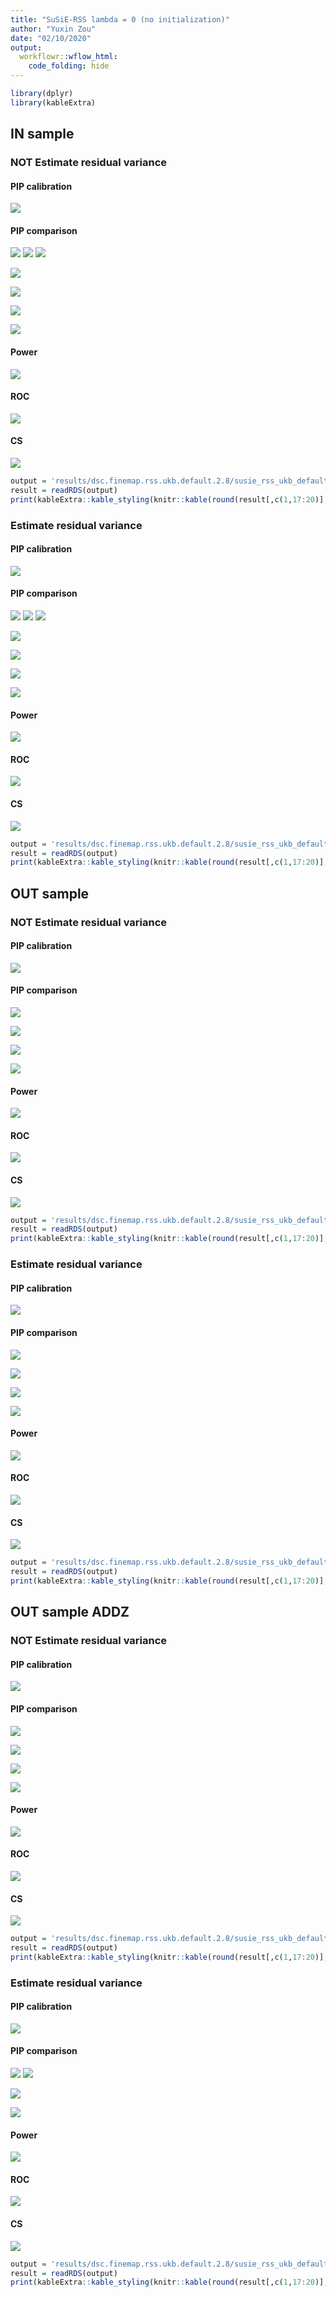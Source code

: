 ```yaml
---
title: "SuSiE-RSS lambda = 0 (no initialization)"
author: "Yuxin Zou"
date: "02/10/2020"
output:
  workflowr::wflow_html:
    code_folding: hide
---
```


```r
library(dplyr)
library(kableExtra)
```

## IN sample

### NOT Estimate residual variance

#### PIP calibration

![](assets/dsc.finemap.rss.ukb.default.2.8/susie_rss_ukb_default_pip_calibration/susie_rss_ukb_default_pip_initNA_AZFALSE_ldin_sample_ERFALSE_lamb0_pipcali.png)

#### PIP comparison

![](assets/dsc.finemap.rss.ukb.default.2.8/susie_rss_ukb_default_pip_comparison/susie_rss_ukb_default_pip_initNA_AZFALSE_ldin_sample_ERFALSE_lamb0_rssVSsusie.png)
![](assets/dsc.finemap.rss.ukb.default.2.8/susie_rss_ukb_default_pip_comparison/susie_rss_ukb_default_pip_initNA_AZFALSE_ldin_sample_ERFALSE_lamb0_rssVScaviar.png)
![](assets/dsc.finemap.rss.ukb.default.2.8/susie_rss_ukb_default_pip_comparison/susie_rss_ukb_default_pip_initNA_AZFALSE_ldin_sample_ERFALSE_lamb0_rssVSfinemap.png)

![](assets/dsc.finemap.rss.ukb.default.2.8/susie_rss_ukb_default_pip_comparison/susie_rss_ukb_default_pip_initNA_AZFALSE_ldin_sample_ERFALSE_lamb0_rssVSfinemapv3.png)

![](assets/dsc.finemap.rss.ukb.default.2.8/susie_rss_ukb_default_pip_comparison/susie_rss_ukb_default_pip_initNA_AZFALSE_ldin_sample_ERFALSE_lamb0_susieVScaviar.png)

![](assets/dsc.finemap.rss.ukb.default.2.8/susie_rss_ukb_default_pip_comparison/susie_rss_ukb_default_pip_initNA_AZFALSE_ldin_sample_ERFALSE_lamb0_susieVSfinemap.png)

![](assets/dsc.finemap.rss.ukb.default.2.8/susie_rss_ukb_default_pip_comparison/susie_rss_ukb_default_pip_initNA_AZFALSE_ldin_sample_ERFALSE_lamb0_susieVSfinemapv3.png)

#### Power

![](assets/dsc.finemap.rss.ukb.default.2.8/susie_rss_ukb_default_roc/susie_rss_ukb_default_pip_initNA_AZFALSE_ldin_sample_ERFALSE_lamb0_roc_all_power_combine.png)

#### ROC

![](assets/dsc.finemap.rss.ukb.default.2.8/susie_rss_ukb_default_roc/susie_rss_ukb_default_pip_initNA_AZFALSE_ldin_sample_ERFALSE_lamb0_roc_all_roc_combine.png)

#### CS

![](assets/dsc.finemap.rss.ukb.default.2.8/susie_rss_ukb_default_cs_compare/susie_rss_ukb_default_pip_initNA_AZFALSE_ldin_sample_ERFALSE_lamb0_cs_plots.png)

```r
output = 'results/dsc.finemap.rss.ukb.default.2.8/susie_rss_ukb_default_cs_compare/susie_rss_ukb_default_pip_initNA_AZFALSE_ldin_sample_ERFALSE_lamb0_cs.rds'
result = readRDS(output)
print(kableExtra::kable_styling(knitr::kable(round(result[,c(1,17:20)],4))))
```

### Estimate residual variance

#### PIP calibration

![](assets/dsc.finemap.rss.ukb.default.2.8/susie_rss_ukb_default_pip_calibration/susie_rss_ukb_default_pip_initNA_AZFALSE_ldin_sample_ERTRUE_lamb0_pipcali.png)

#### PIP comparison

![](assets/dsc.finemap.rss.ukb.default.2.8/susie_rss_ukb_default_pip_comparison/susie_rss_ukb_default_pip_initNA_AZFALSE_ldin_sample_ERTRUE_lamb0_rssVSsusie.png)
![](assets/dsc.finemap.rss.ukb.default.2.8/susie_rss_ukb_default_pip_comparison/susie_rss_ukb_default_pip_initNA_AZFALSE_ldin_sample_ERTRUE_lamb0_rssVScaviar.png)
![](assets/dsc.finemap.rss.ukb.default.2.8/susie_rss_ukb_default_pip_comparison/susie_rss_ukb_default_pip_initNA_AZFALSE_ldin_sample_ERTRUE_lamb0_rssVSfinemap.png)

![](assets/dsc.finemap.rss.ukb.default.2.8/susie_rss_ukb_default_pip_comparison/susie_rss_ukb_default_pip_initNA_AZFALSE_ldin_sample_ERTRUE_lamb0_rssVSfinemapv3.png)

![](assets/dsc.finemap.rss.ukb.default.2.8/susie_rss_ukb_default_pip_comparison/susie_rss_ukb_default_pip_initNA_AZFALSE_ldin_sample_ERTRUE_lamb0_susieVScaviar.png)

![](assets/dsc.finemap.rss.ukb.default.2.8/susie_rss_ukb_default_pip_comparison/susie_rss_ukb_default_pip_initNA_AZFALSE_ldin_sample_ERTRUE_lamb0_susieVSfinemap.png)

![](assets/dsc.finemap.rss.ukb.default.2.8/susie_rss_ukb_default_pip_comparison/susie_rss_ukb_default_pip_initNA_AZFALSE_ldin_sample_ERTRUE_lamb0_susieVSfinemapv3.png)

#### Power

![](assets/dsc.finemap.rss.ukb.default.2.8/susie_rss_ukb_default_roc/susie_rss_ukb_default_pip_initNA_AZFALSE_ldin_sample_ERTRUE_lamb0_roc_all_power_combine.png)

#### ROC

![](assets/dsc.finemap.rss.ukb.default.2.8/susie_rss_ukb_default_roc/susie_rss_ukb_default_pip_initNA_AZFALSE_ldin_sample_ERTRUE_lamb0_roc_all_roc_combine.png)

#### CS

![](assets/dsc.finemap.rss.ukb.default.2.8/susie_rss_ukb_default_cs_compare/susie_rss_ukb_default_pip_initNA_AZFALSE_ldin_sample_ERTRUE_lamb0_cs_plots.png)

```r
output = 'results/dsc.finemap.rss.ukb.default.2.8/susie_rss_ukb_default_cs_compare/susie_rss_ukb_default_pip_initNA_AZFALSE_ldin_sample_ERTRUE_lamb0_cs.rds'
result = readRDS(output)
print(kableExtra::kable_styling(knitr::kable(round(result[,c(1,17:20)],4))))
```

## OUT sample

### NOT Estimate residual variance

#### PIP calibration

![](assets/dsc.finemap.rss.ukb.default.2.8/susie_rss_ukb_default_pip_calibration/susie_rss_ukb_default_pip_initNA_AZFALSE_ldref_sample_ERFALSE_lamb0_pipcali.png)

#### PIP comparison

![](assets/dsc.finemap.rss.ukb.default.2.8/susie_rss_ukb_default_pip_comparison/susie_rss_ukb_default_pip_initNA_AZFALSE_ldref_sample_ERFALSE_lamb0_rssVSsusie.png)

![](assets/dsc.finemap.rss.ukb.default.2.8/susie_rss_ukb_default_pip_comparison/susie_rss_ukb_default_pip_initNA_AZFALSE_ldref_sample_ERFALSE_lamb0_rssVScaviar.png)

![](assets/dsc.finemap.rss.ukb.default.2.8/susie_rss_ukb_default_pip_comparison/susie_rss_ukb_default_pip_initNA_AZFALSE_ldref_sample_ERFALSE_lamb0_rssVSfinemap.png)

![](assets/dsc.finemap.rss.ukb.default.2.8/susie_rss_ukb_default_pip_comparison/susie_rss_ukb_default_pip_initNA_AZFALSE_ldref_sample_ERFALSE_lamb0_rssVSfinemapv3.png)

#### Power

![](assets/dsc.finemap.rss.ukb.default.2.8/susie_rss_ukb_default_roc/susie_rss_ukb_default_pip_initNA_AZFALSE_ldref_sample_ERFALSE_lamb0_roc_all_power_combine.png)

#### ROC

![](assets/dsc.finemap.rss.ukb.default.2.8/susie_rss_ukb_default_roc/susie_rss_ukb_default_pip_initNA_AZFALSE_ldref_sample_ERFALSE_lamb0_roc_all_roc_combine.png)

#### CS

![](assets/dsc.finemap.rss.ukb.default.2.8/susie_rss_ukb_default_cs_compare/susie_rss_ukb_default_pip_initNA_AZFALSE_ldref_sample_ERFALSE_lamb0_cs_plots.png)

```r
output = 'results/dsc.finemap.rss.ukb.default.2.8/susie_rss_ukb_default_cs_compare/susie_rss_ukb_default_pip_initNA_AZFALSE_ldref_sample_ERFALSE_lamb0_cs.rds'
result = readRDS(output)
print(kableExtra::kable_styling(knitr::kable(round(result[,c(1,17:20)],4))))
```

### Estimate residual variance

#### PIP calibration

![](assets/dsc.finemap.rss.ukb.default.2.8/susie_rss_ukb_default_pip_calibration/susie_rss_ukb_default_pip_initNA_AZFALSE_ldref_sample_ERTRUE_lamb0_pipcali.png)

#### PIP comparison

![](assets/dsc.finemap.rss.ukb.default.2.8/susie_rss_ukb_default_pip_comparison/susie_rss_ukb_default_pip_initNA_AZFALSE_ldref_sample_ERTRUE_lamb0_rssVSsusie.png)

![](assets/dsc.finemap.rss.ukb.default.2.8/susie_rss_ukb_default_pip_comparison/susie_rss_ukb_default_pip_initNA_AZFALSE_ldref_sample_ERTRUE_lamb0_rssVScaviar.png)

![](assets/dsc.finemap.rss.ukb.default.2.8/susie_rss_ukb_default_pip_comparison/susie_rss_ukb_default_pip_initNA_AZFALSE_ldref_sample_ERTRUE_lamb0_rssVSfinemap.png)

![](assets/dsc.finemap.rss.ukb.default.2.8/susie_rss_ukb_default_pip_comparison/susie_rss_ukb_default_pip_initNA_AZFALSE_ldref_sample_ERTRUE_lamb0_rssVSfinemapv3.png)

#### Power

![](assets/dsc.finemap.rss.ukb.default.2.8/susie_rss_ukb_default_roc/susie_rss_ukb_default_pip_initNA_AZFALSE_ldref_sample_ERTRUE_lamb0_roc_all_power_combine.png)

#### ROC

![](assets/dsc.finemap.rss.ukb.default.2.8/susie_rss_ukb_default_roc/susie_rss_ukb_default_pip_initNA_AZFALSE_ldref_sample_ERTRUE_lamb0_roc_all_roc_combine.png)

#### CS

![](assets/dsc.finemap.rss.ukb.default.2.8/susie_rss_ukb_default_cs_compare/susie_rss_ukb_default_pip_initNA_AZFALSE_ldref_sample_ERTRUE_lamb0_cs_plots.png)

```r
output = 'results/dsc.finemap.rss.ukb.default.2.8/susie_rss_ukb_default_cs_compare/susie_rss_ukb_default_pip_initNA_AZFALSE_ldref_sample_ERTRUE_lamb0_cs.rds'
result = readRDS(output)
print(kableExtra::kable_styling(knitr::kable(round(result[,c(1,17:20)],4))))
```

## OUT sample ADDZ

### NOT Estimate residual variance

#### PIP calibration

![](assets/dsc.finemap.rss.ukb.default.2.8/susie_rss_ukb_default_pip_calibration/susie_rss_ukb_default_pip_initNA_AZTRUE_ldref_sample_ERFALSE_lamb0_pipcali.png)

#### PIP comparison

![](assets/dsc.finemap.rss.ukb.default.2.8/susie_rss_ukb_default_pip_comparison/susie_rss_ukb_default_pip_initNA_AZTRUE_ldref_sample_ERFALSE_lamb0_rssVSsusie.png)

![](assets/dsc.finemap.rss.ukb.default.2.8/susie_rss_ukb_default_pip_comparison/susie_rss_ukb_default_pip_initNA_AZTRUE_ldref_sample_ERFALSE_lamb0_rssVScaviar.png)

![](assets/dsc.finemap.rss.ukb.default.2.8/susie_rss_ukb_default_pip_comparison/susie_rss_ukb_default_pip_initNA_AZTRUE_ldref_sample_ERFALSE_lamb0_rssVSfinemap.png)

![](assets/dsc.finemap.rss.ukb.default.2.8/susie_rss_ukb_default_pip_comparison/susie_rss_ukb_default_pip_initNA_AZTRUE_ldref_sample_ERFALSE_lamb0_rssVSfinemapv3.png)

#### Power

![](assets/dsc.finemap.rss.ukb.default.2.8/susie_rss_ukb_default_roc/susie_rss_ukb_default_pip_initNA_AZTRUE_ldref_sample_ERFALSE_lamb0_roc_all_power_combine.png)

#### ROC

![](assets/dsc.finemap.rss.ukb.default.2.8/susie_rss_ukb_default_roc/susie_rss_ukb_default_pip_initNA_AZTRUE_ldref_sample_ERFALSE_lamb0_roc_all_roc_combine.png)

#### CS

![](assets/dsc.finemap.rss.ukb.default.2.8/susie_rss_ukb_default_cs_compare/susie_rss_ukb_default_pip_initNA_AZTRUE_ldref_sample_ERFALSE_lamb0_cs_plots.png)

```r
output = 'results/dsc.finemap.rss.ukb.default.2.8/susie_rss_ukb_default_cs_compare/susie_rss_ukb_default_pip_initNA_AZTRUE_ldref_sample_ERFALSE_lamb0_cs.rds'
result = readRDS(output)
print(kableExtra::kable_styling(knitr::kable(round(result[,c(1,17:20)],4))))
```

### Estimate residual variance

#### PIP calibration

![](assets/dsc.finemap.rss.ukb.default.2.8/susie_rss_ukb_default_pip_calibration/susie_rss_ukb_default_pip_initNA_AZTRUE_ldref_sample_ERTRUE_lamb0_pipcali.png)

#### PIP comparison

![](assets/dsc.finemap.rss.ukb.default.2.8/susie_rss_ukb_default_pip_comparison/susie_rss_ukb_default_pip_initNA_AZTRUE_ldref_sample_ERTRUE_lamb0_rssVSsusie.png)
![](assets/dsc.finemap.rss.ukb.default.2.8/susie_rss_ukb_default_pip_comparison/susie_rss_ukb_default_pip_initNA_AZTRUE_ldref_sample_ERTRUE_lamb0_rssVScaviar.png)

![](assets/dsc.finemap.rss.ukb.default.2.8/susie_rss_ukb_default_pip_comparison/susie_rss_ukb_default_pip_initNA_AZTRUE_ldref_sample_ERTRUE_lamb0_rssVSfinemap.png)

![](assets/dsc.finemap.rss.ukb.default.2.8/susie_rss_ukb_default_pip_comparison/susie_rss_ukb_default_pip_initNA_AZTRUE_ldref_sample_ERTRUE_lamb0_rssVSfinemapv3.png)

#### Power

![](assets/dsc.finemap.rss.ukb.default.2.8/susie_rss_ukb_default_roc/susie_rss_ukb_default_pip_initNA_AZTRUE_ldref_sample_ERTRUE_lamb0_roc_all_power_combine.png)

#### ROC

![](assets/dsc.finemap.rss.ukb.default.2.8/susie_rss_ukb_default_roc/susie_rss_ukb_default_pip_initNA_AZTRUE_ldref_sample_ERTRUE_lamb0_roc_all_roc_combine.png)

#### CS

![](assets/dsc.finemap.rss.ukb.default.2.8/susie_rss_ukb_default_cs_compare/susie_rss_ukb_default_pip_initNA_AZTRUE_ldref_sample_ERTRUE_lamb0_cs_plots.png)

```r
output = 'results/dsc.finemap.rss.ukb.default.2.8/susie_rss_ukb_default_cs_compare/susie_rss_ukb_default_pip_initNA_AZTRUE_ldref_sample_ERTRUE_lamb0_cs.rds'
result = readRDS(output)
print(kableExtra::kable_styling(knitr::kable(round(result[,c(1,17:20)],4))))
```
